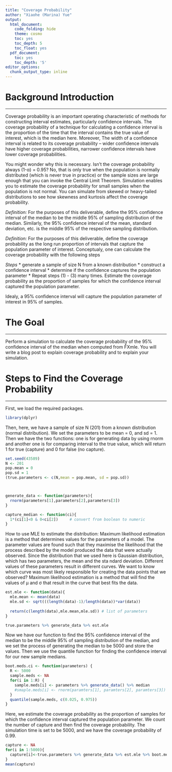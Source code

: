 ```yaml
---
title: "Coverage Probability"
author: "Xiaohe (Marina) Yue"
output:
  html_document:
    code_folding: hide
    theme: cosmo
    toc: yes
    toc_depth: 5
    toc_float: yes
  pdf_document:
    toc: yes
    toc_depth: '5'
editor_options:
  chunk_output_type: inline
---
```


# Background Introduction
***
Coverage probability is an important operating characteristic of methods for constructing interval estimates, particularly confidence intervals. The coverage probability of a technique for calculating a confidence interval is the proportion of the time that the interval contains the true value of interest, which is the median here. Moreover, The width of a confidence interval is related to its coverage probability – wider confidence intervals have higher coverage probabilities, narrower confidence intervals have lower coverage probabilities.

You might wonder why this is necessary. Isn't the coverage probability always (1-α) = 0.95? No, that is only true when the population is normally distributed (which is never true in practice) or the sample sizes are large enough that you can invoke the Central Limit Theorem. Simulation enables you to estimate the coverage probability for small samples when the population is not normal. You can simulate from skewed or heavy-tailed distributions to see how skewness and kurtosis affect the coverage probability.

*Definition:* 
For the purposes of this deliverable, define the 95% confidence interval of the median to be the middle 95% of sampling distribution of the median. Similarly, the 95% confidence interval of the mean, standard deviation, etc. is the middle 95% of the respective sampling distribution.

*Definition:* 
For the purposes of this deliverable, define the coverage probability as the long run proportion of intervals that capture the population parameter of interest. Conceptualy, one can calculate the coverage probability with the following steps

*Steps*
* generate a sample of size N from a known distribution
* construct a confidence interval
* determine if the confidence captures the population parameter
* Repeat steps (1) - (3) many times. Estimate the coverage probability as the proportion of samples for which the confidence interval captured the population parameter.

Idealy, a 95% confidence interval will capture the population parameter of interest in 95% of samples.



# The Goal
***
Perform a simulation to calculate the coverage probability of the 95% confidence interval of the median when computed from F̂Xmle. You will write a blog post to explain coverage probability and to explain your simulation.



# Steps to Find the Coverage Probability
***
First, we load the required packages.
```r
library(dplyr)
```

Then, here, we have a sample of size N (201) from a known distribution (normal distribution). We set the parameters to be mean = 0, and sd = 1. Then we have the two functions: one is for generating data by using rnorm and another one is for comparing interval to the true value, which will return 1 for true (capture) and 0 for false (no capture).
```r
set.seed(43589)
N <- 201
pop.mean = 0
pop.sd = 1
(true.parameters <- c(N,mean = pop.mean, sd = pop.sd))



generate_data <- function(parameters){
  rnorm(parameters[1],parameters[2],parameters[3])
}

capture_median <- function(ci){
  1*(ci[1]<0 & 0<ci[2])     # convert from boolean to numeric
}

```

How to use MLE to estimate the distribution:
Maximum likelihood estimation is a method that determines values for the parameters of a model. The parameter values are found such that they maximise the likelihood that the process described by the model produced the data that were actually observed.
Since the distribution that we used here is Gaussian distribution, which has two parameters, the mean and the sta                                               ndard deviation. Different values of these parameters result in different curves. We want to know which curve was most likely responsible for creating the data points that we observed? Maximum likelihood estimation is a method that will find the values of μ and σ that result in the curve that best fits the data.

```r
est.mle <- function(data){
  mle.mean <- mean(data)
  mle.sd <- sqrt(((length(data)-1)/length(data))*var(data))
  
  return(c(length(data),mle.mean,mle.sd)) # list of parameters 
}

true.parameters %>% generate_data %>% est.mle

```

Now we have our function to find the 95% confidence interval of the median to be the middle 95% of sampling distribution of the median, and we set the process of generating the median to be 5000 and store the values. Then we use the quantile function for finding the confidence interval for our new sample medians.
```r
boot.meds.ci <- function(parameters) {
  R <- 5000
  sample.meds <- NA
  for(i in 1:R) {
    sample.meds[i] <- parameters %>% generate_data() %>% median
    #smaple.meds[i] <- rnorm(paramters[1], paramters[2], paramters[3]) %>% median
  }
  quantile(sample.meds, c(0.025, 0.975))
}
```

Here, we estimate the coverage probability as the proportion of samples for which the confidence interval captured the population parameter. We count the number of capture and then find the coverage probability. The simulation time is set to be 5000, and we have the coverage probability of 0.99.
```r
capture <- NA
for(i in 1:5000){
  capture[i]<-true.parameters %>% generate_data %>% est.mle %>% boot.meds.ci %>% capture_median
}
mean(capture)
```
